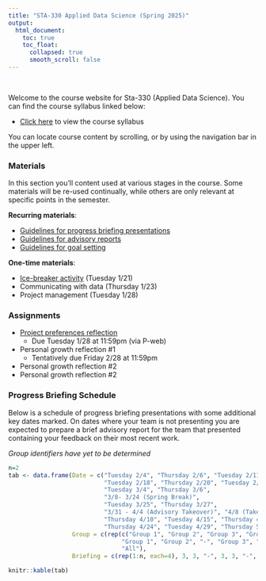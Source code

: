 ```yaml
---
title: "STA-330 Applied Data Science (Spring 2025)"
output:
  html_document:
    toc: true
    toc_float:
      collapsed: true
      smooth_scroll: false
---
```


$~$

Welcome to the course website for Sta-330 (Applied Data Science). You can find the course syllabus linked below:

- [Click here](syllabus330s25.html) to view the course syllabus

You can locate course content by scrolling, or by using the navigation bar in the upper left. 

### Materials

In this section you'll content used at various stages in the course. Some materials will be re-used continually, while others are only relevant at specific points in the semester. 

**Recurring materials**:

- [Guidelines for progress briefing presentations](s330s25/briefings.html)
- [Guidelines for advisory reports](s330s25/adv.html)
- [Guidelines for goal setting](s330s25/goals.html)

**One-time materials**:

- [Ice-breaker activity](s330s25/intro.html) (Tuesday 1/21)
- Communicating with data (Thursday 1/23)
- Project management (Tuesday 1/28)


### Assignments

- [Project preferences reflection](s330s25/pref.html)
    - Due Tuesday 1/28 at 11:59pm (via P-web)
- Personal growth reflection #1
    - Tentatively due Friday 2/28 at 11:59pm
- Personal growth reflection #2
- Personal growth reflection #2

### Progress Briefing Schedule

Below is a schedule of progress briefing presentations with some additional key dates marked. On dates where your team is not presenting you are expected to prepare a brief advisory report for the team that presented containing your feedback on their most recent work.

*Group identifiers have yet to be determined*

```r
n=2
tab <- data.frame(Date = c("Tuesday 2/4", "Thursday 2/6", "Tuesday 2/11", "Thursday 2/13",
                           "Tuesday 2/18", "Thursday 2/20", "Tuesday 2/25", "Thursday 2/27", 
                           "Tuesday 3/4", "Thursday 3/6",
                           "3/8- 3/24 (Spring Break)",
                           "Tuesday 3/25", "Thursday 3/27",
                           "3/31 - 4/4 (Advisory Takeover)", "4/8 (Takeover Presentations)",
                           "Thursday 4/10", "Tuesday 4/15", "Thursday 4/17", "Tuesday 4/22",
                           "Thursday 4/24", "Tuesday 4/29", "Thursday 5/1", "Tuesday 5/6", "Exam Week (Final Presentations)"),
                  Group = c(rep(c("Group 1", "Group 2", "Group 3", "Group 4"), times=2), 
                                "Group 1", "Group 2", "-", "Group 3", "Group 4", "-", "-", rep(c("Group 1", "Group 2", "Group 3", "Group 4"),times=2), 
                                "All"),
                  Briefing = c(rep(1:n, each=4), 3, 3, "-", 3, 3, "-", "-", rep(4:5,each=4), "-"))

knitr::kable(tab)
```
